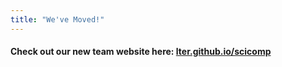```yaml
---
title: "We've Moved!"
---
```


#### Check out our new team website here: [lter.github.io/scicomp](https://lter.github.io/scicomp/)\
